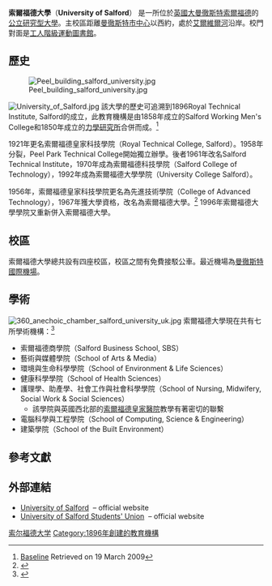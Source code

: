 {{NoteTA
|G1=PoliticiansUK
|G2=UK Places
}}
{{Infobox university
|name = 索爾福德大學<br>University of Salford
|image_name = University of Salford Logo.png
|motto = ''Altiora Petamus''<br>"Let us seek higher things"
|established = 1967年獲大學資格<br>1896年，Royal Technical Institute, Salford<br>1850年，Pendleton Mechanics Institute<br>  
|type = [[公立大學|公立大學]]
|endowment = £462,000
|city = [[索爾福德|索爾福德]]
|country = [[英國|英國]]
|campus = [[都市|都市]]
|staff = 2,781
|chancellor = Irene Zubaida Khan
|vice_chancellor = Professor Martin Hall
| students       = {{HESA student population|INSTID=0158}}（{{HESA year}}）<ref name="HESA citation">{{HESA citation}}</ref>
| undergrad      = {{HESA undergraduate population|INSTID=0158}}（{{HESA year}}）<ref name="HESA citation"/>
| postgrad       = {{HESA postgraduate population|INSTID=0158}}（{{HESA year}}）<ref name="HESA citation"/>
|colours = 紅、黑、白
|affiliations = [[University_Alliance|University Alliance]]<br/> [[大英國協大學協會|大英國協大學協會]]<br/> [[西北大學協會|西北大學協會]]<br/> [[NCUK|NCUK]]
|website ={{url| http://www.salford.ac.uk}}

}}

'''索爾福德大學'''（'''University of Salford'''） 是一所位於[[英國|英國]][[大曼徹斯特|大曼徹斯特]][[索爾福德|索爾福德]]的[[公立大學|公立]][[研究型大學|研究型大學]]。主校區距離[[曼徹斯特市中心|曼徹斯特市中心]]以西約{{convert|1.5|mi|km|1}}，處於[[艾爾維爾河|艾爾維爾河]]沿岸。校門對面是[[工人階級運動圖書館|工人階級運動圖書館]]。

==歷史==
[[File:Peel_building_salford_university.jpg|thumb]]

[[Image:University_of_Salford.jpg|thumb]]
該大學的歷史可追溯到1896Royal Technical Institute, Salford的成立，此教育機構是由1858年成立的Salford Working Men's College和1850年成立的[[力學研究所|力學研究所]]合併而成。<ref>[http://www.buildingsrus.co.uk/year_6/analysis/baseline/salford_university/salford_university.html Baseline] {{Wayback|url=http://www.buildingsrus.co.uk/year_6/analysis/baseline/salford_university/salford_university.html |date=20170611181142 }} Retrieved on 19 March 2009</ref>

1921年更名索爾福德皇家科技學院（Royal Technical College, Salford）。1958年分裂，Peel Park Technical College開始獨立辦學。後者1961年改名Salford Technical Institute，1970年成為索爾福德科技學院（Salford College of Technology），1992年成為索爾福德大學學院（University College Salford）。

1956年，索爾福德皇家科技學院更名為先進技術學院（College of Advanced Technology），1967年獲大學資格，改名為索爾福德大學。<ref>{{cite news|url=http://menmedia.co.uk/manchestereveningnews/p/1038626|title=Royals visit Manchester|work=Manchester Evening News|date=28 February 2008|accessdate=25 September 2008|publisher=M.E.N. Media}}</ref> 1996年索爾福德大學學院又重新併入索爾福德大學。

==校區==
索爾福德大學總共設有四座校區，校區之間有免費接駁公車。最近機場為[[曼徹斯特國際機場|曼徹斯特國際機場]]。

==學術==

{{Infobox UK university rankings
|ARWU_N = 
|ARWU_W =
|QS_N =68
|QS_W = 751-800
|THE_N = 85
|THE_W = 601-800
|LINE_1 = 0
|Complete = 98
|The_Guardian = 99
|Times/Sunday_Times = 88
|LINE_2 = 0
|TEF = Bronze
}}
[[File:360_anechoic_chamber_salford_university_uk.jpg|thumb]]
索爾福德大學現在共有七所學術機構：<ref>{{cite web|url=http://www.salford.ac.uk/about-us/corporate-information/leadership-and-management/schools-and-colleges|title=Schools - Corporate information - About Us  - University of Salford, Manchester|first=University of Salford,|last=Manchester|publisher=|accessdate=13 March 2017|archive-date=2020-08-30|archive-url=https://web.archive.org/web/20200830204559/https://www.salford.ac.uk/about-us/corporate-information/leadership-and-management/schools-and-colleges|dead-url=no}}</ref>
* 索爾福德商學院（Salford Business School, SBS）
* 藝術與媒體學院（School of Arts & Media）
* 環境與生命科學學院（School of Environment & Life Sciences）
* 健康科學學院（School of Health Sciences）
* 護理學、助產學、社會工作與社會科學學院（School of Nursing, Midwifery, Social Work & Social Sciences）
**該學院與英國西北部的[[索爾福德皇家醫院|索爾福德皇家醫院]]教學有著密切的聯繫
* 電腦科學與工程學院（School of Computing, Science & Engineering）
* 建築學院（School of the Built Environment）

==參考文獻==
{{reflist|colwidth=30em}}

==外部連結==
{{Commons category|University of Salford}}
* [http://www.salford.ac.uk University of Salford] {{Wayback|url=http://www.salford.ac.uk/ |date=20110716140509 }} – official website
* [http://www.salfordstudents.com University of Salford Students' Union] {{Wayback|url=http://www.salfordstudents.com/ |date=20200706050125 }} – official website

{{Universities in the United Kingdom}}

{{Coord|53|29|04|N|2|16|17|W|display=title|region:GB_type:edu}}

{{DEFAULTSORT:Salford, University Of}}
[[Category:索尔福德大学|]]
[[Category:1896年創建的教育機構|Category:1896年創建的教育機構]]